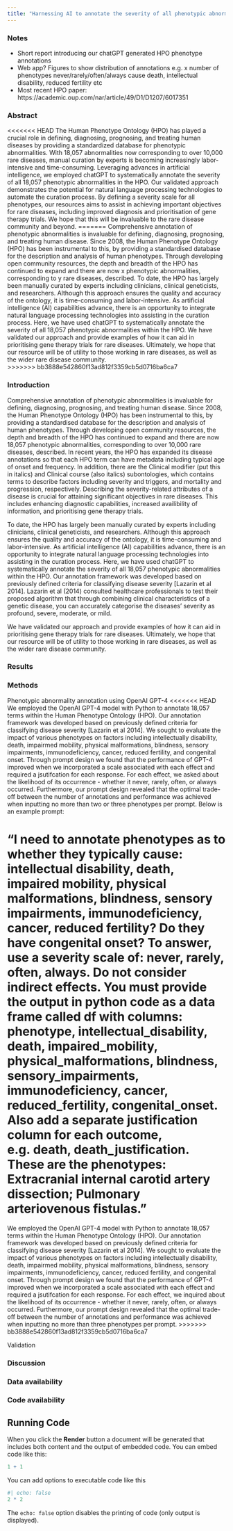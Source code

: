 ```yaml
---
title: "Harnessing AI to annotate the severity of all phenotypic abnormalities within the Human Phenotype Ontology"
---
```


### Notes

-   Short report introducing our chatGPT generated HPO phenotype annotations
-   Web app? Figures to show distribution of annotations e.g. x number of phenotypes never/rarely/often/always cause death, intellectual disability, reduced fertility etc
-   Most recent HPO paper: https://academic.oup.com/nar/article/49/D1/D1207/6017351

### Abstract

<<<<<<< HEAD
The Human Phenotype Ontology (HPO) has played a crucial role in defining, diagnosing, prognosing, and treating human diseases by providing a standardized database for phenotypic abnormalities. With 18,057 abnormalities now corresponding to over 10,000 rare diseases, manual curation by experts is becoming increasingly labor-intensive and time-consuming. Leveraging advances in artificial intelligence, we employed chatGPT to systematically annotate the severity of all 18,057 phenotypic abnormalities in the HPO. Our validated approach demonstrates the potential for natural language processing technologies to automate the curation process. By defining a severity scale for all phenotypes, our resources aims to assist in achieving important objectives for rare diseases, including improved diagnosis and prioritisation of gene therapy trials. We hope that this will be invaluable to the rare disease community and beyond. 
=======
Comprehensive annotation of phenotypic abnormalities is invaluable for defining, diagnosing, prognosing, and treating human disease. Since 2008, the Human Phenotype Ontology (HPO) has been instrumental to this, by providing a standardised database for the description and analysis of human phenotypes. Through developing open community resources, the depth and breadth of the HPO has continued to expand and there are now x phenotypic abnormalities, corresponding to y rare diseases, described. To date, the HPO has largely been manually curated by experts including clinicians, clinical geneticists, and researchers. Although this approach ensures the quality and accuracy of the ontology, it is time-consuming and labor-intensive. As artificial intelligence (AI) capabilities advance, there is an opportunity to integrate natural language processing technologies into assisting in the curation process. Here, we have used chatGPT to systematically annotate the severity of all 18,057 phenotypic abnormalities within the HPO. We have validated our approach and provide examples of how it can aid in prioritising gene therapy trials for rare diseases. Ultimately, we hope that our resource will be of utility to those working in rare diseases, as well as the wider rare disease community.  
>>>>>>> bb3888e542860f13ad812f3359cb5d0716ba6ca7

### Introduction

Comprehensive annotation of phenotypic abnormalities is invaluable for defining, diagnosing, prognosing, and treating human disease. Since 2008, the Human Phenotype Ontology (HPO) has been instrumental to this, by providing a standardised database for the description and analysis of human phenotypes. Through developing open community resources, the depth and breadth of the HPO has continued to expand and there are now 18,057 phenotypic abnormalities, corresponding to over 10,000 rare diseases, described. In recent years, the HPO has expanded its disease annotations so that each HPO term can have metadata including typical age of onset and frequency. In addition, there are the Clinical modifier (put this in italics) and Clinical course (also italics) subontologies, which contains terms to describe factors including severity and triggers, and mortality and progression, respectively. Describing the severity-related attributes of a disease is crucial for attaining significant objectives in rare diseases. This includes enhancing diagnostic capabilities, increased availibility of information, and prioritising gene therapy trials.

To date, the HPO has largely been manually curated by experts including clinicians, clinical geneticists, and researchers. Although this approach ensures the quality and accuracy of the ontology, it is time-consuming and labor-intensive. As artificial intelligence (AI) capabilities advance, there is an opportunity to integrate natural language processing technologies into assisting in the curation process. Here, we have used chatGPT to systematically annotate the severity of all 18,057 phenotypic abnormalities within the HPO. Our annotation framework was developed based on previously defined criteria for classifying disease severity [Lazarin et al 2014]. Lazarin et al (2014) consulted healthcare professionals to test their proposed algorithm that through combining clinical characteristics of a genetic disease, you can accurately categorise the diseases' severity as profound, severe, moderate, or mild. 



We have validated our approach and provide examples of how it can aid in prioritising gene therapy trials for rare diseases. Ultimately, we hope that our resource will be of utility to those working in rare diseases, as well as the wider rare disease community. 

### Results

### Methods

Phenotypic abnormality annotation using OpenAI GPT-4
<<<<<<< HEAD
We employed the OpenAI GPT-4 model with Python to annotate 18,057 terms within the Human Phenotype Ontology (HPO). Our annotation framework was developed based on previously defined criteria for classifying disease severity [Lazarin et al 2014]. We sought to evaluate the impact of various phenotypes on factors including intellectually disability, death, impairmed mobility, physical malformations, blindness, sensory impairments, immunodeficiency, cancer, reduced fertility, and congenital onset. Through prompt design we found that the performance of GPT-4 improved when we incorporated a scale associated with each effect and required a jsutifcation for each response. For each effect, we asked about the likelihood of its occurrence - whether it never, rarely, often, or always occurred. Furthermore, our prompt design revealed that the optimal trade-off between the number of annotations and performance was achieved when inputting no more than two or three phenotypes per prompt. Below is an example prompt: 

"I need to annotate phenotypes as to whether they typically cause: intellectual disability, death, impaired mobility, physical malformations, blindness, sensory impairments, immunodeficiency, cancer, reduced fertility? Do they have congenital onset? To answer, use a severity scale of: never, rarely, often, always. Do not consider indirect effects. You must provide the output in python code as a data frame called df with columns: phenotype, intellectual_disability, death, impaired_mobility, physical_malformations, blindness, sensory_impairments, immunodeficiency, cancer, reduced_fertility, congenital_onset. Also add a separate justification column for each outcome, e.g. death, death_justification. These are the phenotypes: Extracranial internal carotid artery dissection; Pulmonary arteriovenous fistulas."
=======
We employed the OpenAI GPT-4 model with Python to annotate 18,057 terms within the Human Phenotype Ontology (HPO). Our annotation framework was developed based on previously defined criteria for classifying disease severity [Lazarin et al 2014]. We sought to evaluate the impact of various phenotypes on factors including intellectually disability, death, impairmed mobility, physical malformations, blindness, sensory impairments, immunodeficiency, cancer, reduced fertility, and congenital onset. Through prompt design we found that the performance of GPT-4 improved when we incorporated a scale associated with each effect and required a jsutifcation for each response. For each effect, we inquired about the likelihood of its occurrence - whether it never, rarely, often, or always occurred. Furthermore, our prompt design revealed that the optimal trade-off between the number of annotations and performance was achieved when inputting no more than three phenotypes per prompt.
>>>>>>> bb3888e542860f13ad812f3359cb5d0716ba6ca7


Validation



### Discussion

### Data availability

### Code availability

## Running Code

When you click the **Render** button a document will be generated that includes both content and the output of embedded code. You can embed code like this:

```r
1 + 1
```

You can add options to executable code like this

```r
#| echo: false
2 * 2
```

The `echo: false` option disables the printing of code (only output is displayed).
